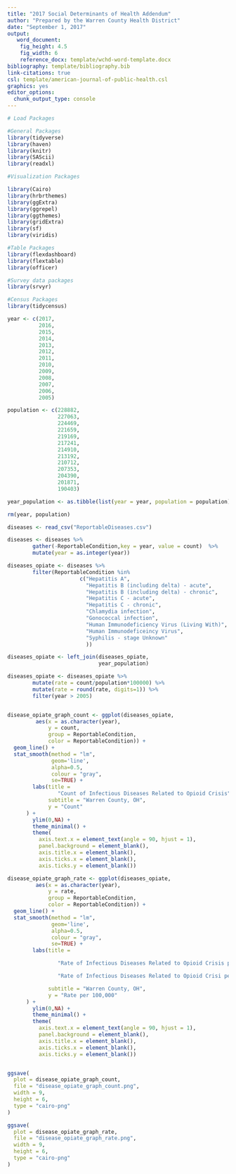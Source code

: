 ```yaml
---
title: "2017 Social Determinants of Health Addendum"
author: "Prepared by the Warren County Health District"
date: "September 1, 2017"
output:
   word_document:
    fig_height: 4.5
    fig_width: 6
    reference_docx: template/wchd-word-template.docx
bibliography: template/bibliography.bib
link-citations: true
csl: template/american-journal-of-public-health.csl
graphics: yes
editor_options:
  chunk_output_type: console
---
```


```r

# Load Packages

#General Packages
library(tidyverse)
library(haven)
library(knitr)
library(SAScii)
library(readxl)

#Visualization Packages

library(Cairo)
library(hrbrthemes)
library(ggExtra)
library(ggrepel)
library(ggthemes)
library(gridExtra)
library(sf)
library(viridis)

#Table Packages
library(flexdashboard)
library(flextable)
library(officer)

#Survey data packages
library(srvyr)

#Census Packages
library(tidycensus)

```

```r
year <- c(2017,
          2016,
          2015,
          2014,
          2013,
          2012,
          2011,
          2010,
          2009,
          2008,
          2007,
          2006,
          2005)

population <- c(228882,
                227063,
                224469,
                221659,
                219169,
                217241,
                214910,
                213192,
                210712,
                207353,
                204390,
                201871,
                190403)

year_population <- as.tibble(list(year = year, population = population))

rm(year, population)

diseases <- read_csv("ReportableDiseases.csv")

diseases <- diseases %>%
        gather(-ReportableCondition,key = year, value = count)  %>%
        mutate(year = as.integer(year))

diseases_opiate <- diseases %>%
        filter(ReportableCondition %in%
                       c("Hepatitis A",
                         "Hepatitis B (including delta) - acute",
                         "Hepatitis B (including delta) - chronic",
                         "Hepatitis C - acute",
                         "Hepatitis C - chronic",
                         "Chlamydia infection",
                         "Gonococcal infection",
                         "Human Immunodeficiency Virus (Living With)",
                         "Human Immunodeficeincy Virus",
                         "Syphilis - stage Unknown"
                         ))

diseases_opiate <- left_join(diseases_opiate, 
                             year_population)

diseases_opiate <- diseases_opiate %>%
        mutate(rate = count/population*100000) %>%
        mutate(rate = round(rate, digits=1)) %>%
        filter(year > 2005)


disease_opiate_graph_count <- ggplot(diseases_opiate,
         aes(x = as.character(year),
             y = count,
             group = ReportableCondition,
             color = ReportableCondition)) +
  geom_line() +
  stat_smooth(method = "lm", 
              geom='line', 
              alpha=0.5, 
              colour = "gray", 
              se=TRUE) +
        labs(title = 
                "Count of Infectious Diseases Related to Opioid Crisis",
             subtitle = "Warren County, OH", 
             y = "Count"
      ) +
        ylim(0,NA) +
        theme_minimal() +
        theme(
          axis.text.x = element_text(angle = 90, hjust = 1),
          panel.background = element_blank(),
          axis.title.x = element_blank(),
          axis.ticks.x = element_blank(),
          axis.ticks.y = element_blank())

disease_opiate_graph_rate <- ggplot(diseases_opiate,
         aes(x = as.character(year),
             y = rate,
             group = ReportableCondition,
             color = ReportableCondition)) +
  geom_line() +
  stat_smooth(method = "lm", 
              geom='line', 
              alpha=0.5, 
              colour = "gray", 
              se=TRUE) +
        labs(title = 

                "Rate of Infectious Diseases Related to Opioid Crisis per 100,000 Population",

                "Rate of Infectious Diseases Related to Opioid Crisi per 100,000 Population",

             subtitle = "Warren County, OH", 
             y = "Rate per 100,000"
      ) +
        ylim(0,NA) +
        theme_minimal() +
        theme(
          axis.text.x = element_text(angle = 90, hjust = 1),
          panel.background = element_blank(),
          axis.title.x = element_blank(),
          axis.ticks.x = element_blank(),
          axis.ticks.y = element_blank())


ggsave(
  plot = disease_opiate_graph_count,
  file = "disease_opiate_graph_count.png",
  width = 9,
  height = 6,
  type = "cairo-png"
)

ggsave(
  plot = disease_opiate_graph_rate,
  file = "disease_opiate_graph_rate.png",
  width = 9,
  height = 6,
  type = "cairo-png"
)


```